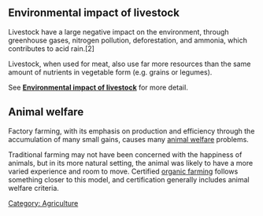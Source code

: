 {{topic header| default.png |Livestock}}


== Environmental impact of livestock ==

Livestock have a large negative impact on the environment, through greenhouse gases, nitrogen pollution, deforestation, and ammonia, which contributes to acid rain.[2]

Livestock, when used for meat, also use far more resources than the same amount of nutrients in vegetable form (e.g. grains or legumes).

See '''[[Environmental impact of livestock]]''' for more detail.

== Animal welfare ==

Factory farming, with its emphasis on production and efficiency through the accumulation of many small gains, causes many [[animal welfare]] problems.

Traditional farming may not have been concerned with the happiness of animals, but in its more natural setting, the animal was likely to have a more varied experience and room to move. Certified [[organic farming]] follows something closer to this model, and certification generally includes animal welfare criteria.{{fact}}

{{stub}}

[[Category: Agriculture]]